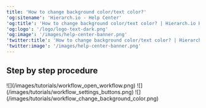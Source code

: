 ```yaml
---
title: 'How to change background color/text color?'
'og:sitename': 'Hierarch.io - Help Center'
'og:title': 'How to change background color/text color? | Hierarch.io Help Center'
'og:logo': '/logo/logo-text-dark.png'
'og:image': '/images/help-center-banner.png'
'twitter:title': 'How to change background color/text color? | Hierarch.io Help Center'
'twitter:image': '/images/help-center-banner.png'
---
```


## Step by step procedure

<Steps>
  <Step title="Open your workflow.">
    ![](/images/tutorials/workflow_open_workflow.png)
  </Step>

  <Step title="Click the Settings (gear icon) button on the upper right corner.">
    ![](/images/tutorials/workflow_settings_buttons.png)
  </Step>

  <Step title="Then change the background color">
    ![](/images/tutorials/workflow_change_background_color.png)
  </Step>
</Steps>